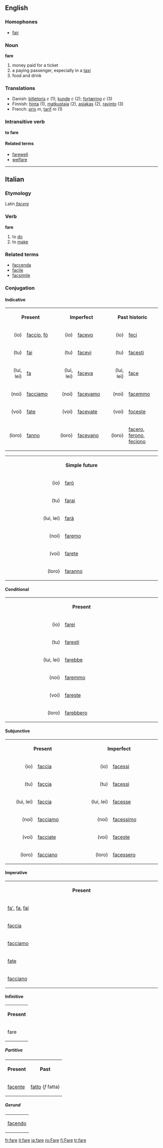 ==English==
===Homophones===
*[[fair]]

===Noun===
'''fare'''

# money paid for a ticket
# a paying passenger, especially in a [[taxi]]
# food and drink

===Translations===
* Danish: [[billetpris]] ''c'' (1); [[kunde]] ''c'' (2); [[fortæring]] ''c'' (3)
*Finnish: [[hinta]] (1), [[matkustaja]] (2), [[asiakas]] (2), [[ravinto]] (3)
*French: [[prix]] ''m'', [[tarif]] ''m'' (1)

===Intransitive verb===
'''to fare'''

====Related terms====
*[[farewell]]
*[[welfare]]

----
==Italian==
===Etymology===
Latin ''[[facere]]''
===Verb===
'''fare'''

#to [[do]]
#to [[make]]

===Related terms===
*[[faccenda]]
*[[facile]]
*[[facsimile]]

===Conjugation===
====Indicative====
<table width="96%">
<tr>
<th colspan=2>Present</th>
<th colspan=2>Imperfect</th>
<th colspan=2>Past historic</th>
</tr>
<tr>
<td align="right" width="12%">(io)</td><td width="20%">[[faccio]], [[fò]]</td>
<td align="right" width="12%">(io)</td><td width="20%">[[facevo]]</td>
<td align="right" width="12%">(io)</td><td width="20%">[[feci]]</td>
</tr>
<tr>
<td align="right">(tu)</td><td>[[fai]]</td>
<td align="right">(tu)</td><td>[[facevi]]</td>
<td align="right">(tu)</td><td>[[facesti]]</td>
</tr>
<tr>
<td align="right">(lui, lei)</td><td>[[fa]]</td>
<td align="right">(lui, lei)</td><td>[[faceva]]</td>
<td align="right">(lui, lei)</td><td>[[face#Italian|face]]</td>
</tr>
<tr>
<td align="right">(noi)</td><td>[[facciamo]]</td>
<td align="right">(noi)</td><td>[[facevamo]]</td>
<td align="right">(noi)</td><td>[[facemmo]]</td>
</tr>
<tr>
<td align="right">(voi)</td><td>[[fate]]</td>
<td align="right">(voi)</td><td>[[facevate]]</td>
<td align="right">(voi)</td><td>[[foceste]]</td>
</tr>
<tr>
<td align="right">(loro)</td><td>[[fanno]]</td>
<td align="right">(loro)</td><td>[[facevano]]</td>
<td align="right">(loro)</td><td>[[facero]], [[ferono]], [[feciono]]</td>
</tr>
</table>

<table width="96%">
<tr>
<th colspan=2>Simple future</th>
</tr>
<tr>
<td align="right" width="12%">(io)</td><td width="20%">[[farò]]</td>
</tr>
<tr>
<td align="right">(tu)</td><td>[[farai]]</td>
</tr>
<tr><td align="right">(lui, lei)</td><td>[[farà]]</td>
</tr>
<tr>
<td align="right">(noi)</td><td>[[faremo]]</td>
</tr>
<tr>
<td align="right">(voi)</td><td>[[farete]]</td>
</tr>
<tr>
<td align="right">(loro)</td><td>[[faranno]]</td>

</tr>
</table>

====Conditional====
<table width="96%">
<tr>
<th colspan=2>Present</th>
</tr>
<tr>
<td align="right" width="12%">(io)</td><td width="20%">[[farei]]</td>
</tr>
<tr>
<td align="right">(tu)</td><td>[[faresti]]</td>
</tr>
<tr>
<td align="right">(lui, lei)</td><td>[[farebbe]]</td>
</tr>
<tr>
<td align="right">(noi)</td><td>[[faremmo]]</td>
</tr>
<tr>
<td align="right">(voi)</td><td>[[fareste]]</td>
</tr>
<tr>
<td align="right">(loro)</td><td>[[farebbero]]</td>
</tr>
</table>

====Subjunctive====
<table width="96%">
<tr>
<th colspan=2>Present</th><th colspan=2>Imperfect</th>
</tr>
<tr>
<td align="right" width="10%">(io)</td><td width="15%">[[faccia]]</td>
<td align="right" width="10%">(io)</td><td width="15%">[[facessi]]</td>
</tr>
<tr>
<td align="right">(tu)</td><td>[[faccia]]</td>
<td align="right">(tu)</td><td>[[facessi]]</td>
</tr>
<tr>
<td align="right">(lui, lei)</td><td>[[faccia]]</td>
<td align="right">(lui, lei)</td><td>[[facesse]]</td>
</tr>
<tr>
<td align="right">(noi)</td><td>[[facciamo]]</td>
<td align="right">(noi)</td><td>[[facessimo]]</td>
</tr>
<tr>
<td align="right">(voi)</td><td>[[facciate]]</td>
<td align="right">(voi)</td><td>[[faceste]]</td>
</tr>
<tr>
<td align="right">(loro)</td><td>[[facciano]]</td>
<td align="right">(loro)</td><td>[[facessero]]</td>
</tr>
</table>
====Imperative====
<table width="30%">
<tr><th>Present</th>
<tr><td width="5%">[[fa']], [[fa]], [[fai]]</td></tr>
<tr><td>[[faccia]]</td></tr>
<tr><td>[[facciamo]]</td></tr>
<tr><td>[[fate]]</td></tr>
<tr><td>[[facciano]]</td></tr>
</table>
====Infinitive====
<table>
<tr><th>Present</th></tr>
<tr><td>fare</td></tr>
</table>
=====Partitive=====
<table>
<tr><th>Present</th><th>Past</th></tr>
<tr><td>[[facente]]</td><td>[[fatto]] (''f'' fatta)</td></tr>
</table>
=====Gerund=====
<table>
<tr><td>[[facendo]]</td></tr>
</table>

[[fr:fare]]
[[it:fare]]
[[ja:fare]]
[[ro:Fare]]
[[fi:Fare]]
[[tr:fare]]
